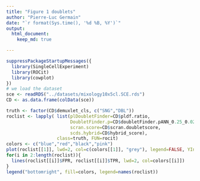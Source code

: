 ```yaml
---
title: "Figure 1 doublets"
author: "Pierre-Luc Germain"
date: "`r format(Sys.time(), '%d %B, %Y')`"
output:
  html_document:
    keep_md: true

---
```


```r
suppressPackageStartupMessages({
  library(SingleCellExperiment)
  library(ROCit)
  library(cowplot)
})
# we load the dataset
sce <- readRDS("../datasets/mixology10x5cl.SCE.rds")
CD <- as.data.frame(colData(sce))
```

```r
truth <- factor(CD$demuxlet_cls, c("SNG","DBL"))
roclist <- lapply( list(plDoubletFinder=CD$pldf.ratio,
                        DoubletFinder.p=CD$doubletFinder.pANN_0.25_0.02_82,
                        scran.score=CD$scran.doubletscore,
                        scds.hybrid=CD$hybrid_score), 
                   class=truth, FUN=rocit)
colors <- c("blue","red","black","pink")
plot(roclist[[1]], lwd=2, col=c(colors[[1]], "grey"), legend=FALSE, YIndex=FALSE, main="mixology10x5cl")
for(i in 2:length(roclist)){
  lines(roclist[[i]]$FPR, roclist[[i]]$TPR, lwd=2, col=colors[[i]])
}
legend("bottomright", fill=colors, legend=names(roclist))
```

